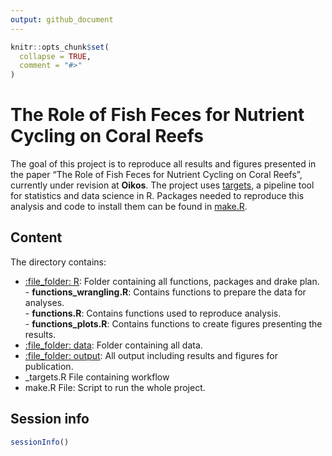 ```yaml
---
output: github_document
---
```


<!-- README.md is generated from README.Rmd. Please edit that file -->

```r
knitr::opts_chunk$set(
  collapse = TRUE,
  comment = "#>"
)
```

# The Role of Fish Feces for Nutrient Cycling on Coral Reefs

<!-- badges: start -->
<!-- badges: end -->

The goal of this project is to reproduce all results and figures presented in the paper "The Role of Fish Feces for Nutrient Cycling on Coral Reefs", currently under revision at **Oikos**.
The project uses [targets](https://docs.ropensci.org/targets/), a pipeline tool for statistics and data science in R. 
Packages needed to reproduce this analysis and code to install them can be found in [make.R](make.R). 


## Content

The directory contains:

  - [:file\_folder: R](/R): Folder containing all functions, packages
    and drake plan.  
    \- **functions\_wrangling.R**: Contains functions to prepare the
    data for analyses.  
    \- **functions.R**: Contains functions used to reproduce
    analysis.  
    \- **functions\_plots.R**: Contains functions to create figures
    presenting the results.  
  - [:file\_folder: data](/data): Folder containing all data.
  - [:file\_folder: output](/text): All output including results and figures
    for publication.
  - _targets.R File containing workflow
  - make.R File: Script to run the whole project.
  
  
  
## Session info

```r
sessionInfo()
```


